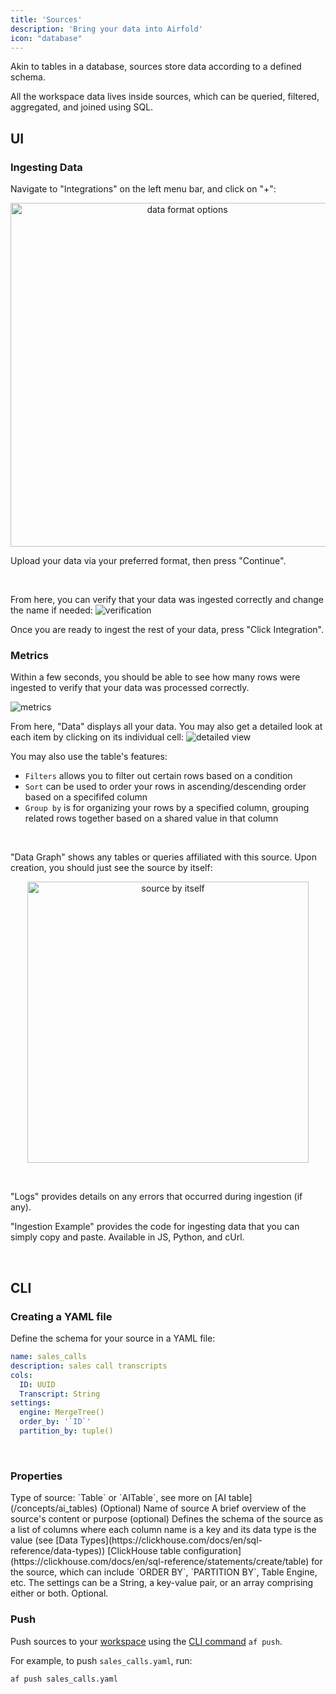 ```yaml
---
title: 'Sources'
description: 'Bring your data into Airfold'
icon: "database"
---
```


Akin to tables in a database, sources store data according to a defined schema.

All the workspace data lives inside sources, which can be queried, filtered, aggregated, and joined using SQL.

## UI

### Ingesting Data
Navigate to "Integrations" on the left menu bar, and click on "+":
<p align="center">
  <img src="/images/ui_integration_options.png" alt="data format options" width="550"/>
</p>

Upload your data via your preferred format, then press "Continue".

<br />

From here, you can verify that your data was ingested correctly and change the name if needed:
![verification](/images/ui_integration2.png)

Once you are ready to ingest the rest of your data, press "Click Integration".

### Metrics
Within a few seconds, you should be able to see how many rows were ingested to verify that your data was processed correctly.

![metrics](/images/ui_integration3.png)

From here, "Data" displays all your data. You may also get a detailed look at each item by clicking on its individual cell:
![detailed view](/images/ui_integration4.png)

You may also use the table's features:
- `Filters` allows you to filter out certain rows based on a condition
- `Sort` can be used to order your rows in ascending/descending order based on a specififed column
- `Group by` is for organizing your rows by a specified column, grouping related rows together based on a shared value in that column

<br />

"Data Graph" shows any tables or queries affiliated with this source. Upon creation, you should just see the source by itself:
<p align="center">
  <img src="/images/ui_integration5.png" alt="source by itself" width="450"/>
</p>

<br />

"Logs" provides details on any errors that occurred during ingestion (if any).

"Ingestion Example" provides the code for ingesting data that you can simply copy and paste. Available in JS, Python, and cUrl.

<br />

## CLI

### Creating a YAML file
Define the schema for your source in a YAML file:

```yaml sales_calls.yaml
name: sales_calls
description: sales call transcripts
cols:
  ID: UUID
  Transcript: String
settings:
  engine: MergeTree()
  order_by: '`ID`'
  partition_by: tuple()
```

<br />

### Properties

<ResponseField name="type" type="string">
  Type of source: `Table` or `AITable`, see more on [AI table](/concepts/ai_tables) (Optional)
</ResponseField>
<ResponseField name="name" type="string">
  Name of source
</ResponseField>
<ResponseField name="description" type="string">
  A brief overview of the source's content or purpose (optional)
</ResponseField>
<ResponseField name="cols" type="{name: type}" required>
  Defines the schema of the source as a list of columns where each column name is a key and its data type is the value (see [Data Types](https://clickhouse.com/docs/en/sql-reference/data-types))
</ResponseField>
<ResponseField name="settings" type="string | {key: value} | array">
  [ClickHouse table configuration](https://clickhouse.com/docs/en/sql-reference/statements/create/table) for the source, which can include `ORDER BY`, `PARTITION BY`, Table Engine, etc. The settings can be a String, a key-value pair, or an array comprising either or both. Optional.
</ResponseField>

### Push
Push sources to your [workspace](/concepts/workspaces) using the [CLI command](/cli/cli_reference) `af push`.

For example, to push `sales_calls.yaml`, run:
```bash
af push sales_calls.yaml
```